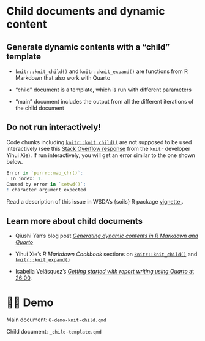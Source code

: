 # Child documents and dynamic content {.section}

## Generate dynamic contents with a "child" template

-   `knitr::knit_child()` and `knitr::knit_expand()` are functions from R Markdown that also work with Quarto

-   "child" document is a template, which is run with different parameters

-   "main" document includes the output from all the different iterations of the child document

## Do not run interactively!

Code chunks including [`knitr::knit_child()`](https://rdrr.io/pkg/knitr/man/knit_child.html) are not supposed to be used interactively (see this [Stack Overflow response](https://stackoverflow.com/a/16847729) from the `knitr` developer Yihui
Xie). If run interactively, you will get an error similar to the one shown
below.

``` .r
Error in `purrr::map_chr()`:
ℹ In index: 1.
Caused by error in `setwd()`:
! character argument expected
```

Read a description of this issue in WSDA's {soils} R package [vignette.](https://wa-department-of-agriculture.github.io/soils/articles/troubleshoot.html#error-when-run-interactively).

## Learn more about child documents

-   Qiushi Yan's blog post [*Generating dynamic contents in R Markdown and
    Quarto*](https://www.qiushiyan.dev/posts/dynamic-rmd-quarto/)
    
-   Yihui Xie's *R Markdown Cookbook* sections on [`knitr::knit_child()`](https://bookdown.org/yihui/rmarkdown-cookbook/child-document.html#child-document) and [`knitr::knit_expand()`](https://bookdown.org/yihui/rmarkdown-cookbook/knit-expand.html)

-   Isabella Velásquez's [*Getting started with report writing using Quarto* at
    26:00](https://youtu.be/Sf__ERCSgIA?si=Z4DLAHdqgRvof0FB&t=1560).

# 💃🏻 Demo {.demo}

Main document: `6-demo-knit-child.qmd`

Child document: `_child-template.qmd`

